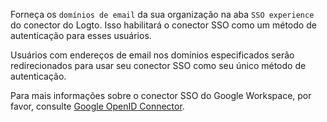 Forneça os `domínios de email` da sua organização na aba `SSO experience` do conector do Logto. Isso habilitará o conector SSO como um método de autenticação para esses usuários.

Usuários com endereços de email nos domínios especificados serão redirecionados para usar seu conector SSO como seu único método de autenticação.

Para mais informações sobre o conector SSO do Google Workspace, por favor, consulte [Google OpenID Connector](https://developers.google.com/identity/openid-connect/openid-connect).

